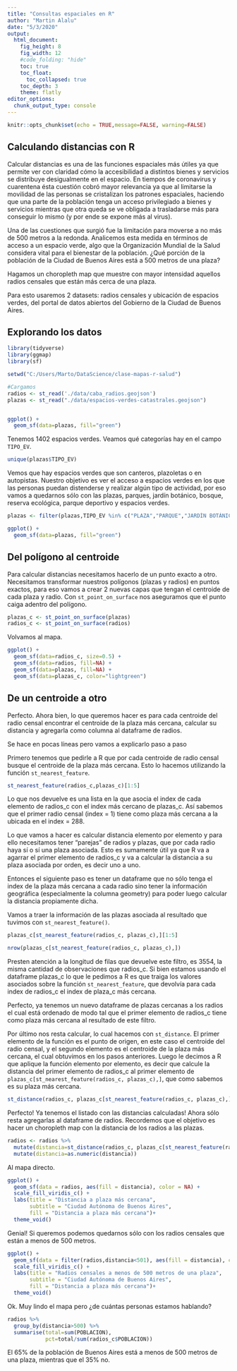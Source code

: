 ```yaml
---
title: "Consultas espaciales en R"
author: "Martin Alalu"
date: "5/3/2020"
output: 
  html_document:
    fig_height: 8
    fig_width: 12
    #code_folding: "hide"
    toc: true
    toc_float:
      toc_collapsed: true
    toc_depth: 3
    theme: flatly
editor_options: 
  chunk_output_type: console
---
```


```r
knitr::opts_chunk$set(echo = TRUE,message=FALSE, warning=FALSE)
```


## Calculando distancias con R

Calcular distancias es una de las funciones espaciales más útiles ya que permite ver con claridad cómo la accesibilidad a distintos bienes y servicios se distribuye desigualmente en el espacio. En tiempos de coronavirus y cuarentena ésta cuestión cobró mayor relevancia ya que al limitarse la movilidad de las personas se cristalizan los patrones espaciales, haciendo que una parte de la población tenga un acceso privilegiado a bienes y servicios mientras que otra queda se ve obligada a trasladarse más para conseguir lo mismo (y por ende se expone más al virus).

Una de las cuestiones que surgió fue la limitación para moverse a no más de 500 metros a la redonda. Analicemos esta medida en términos de acceso a un espacio verde, algo que la Organización Mundial de la Salud considera vital para el bienestar de la población. ¿Qué porción de la población de la Ciudad de Buenos Aires está a 500 metros de una plaza?

Hagamos un choropleth map que muestre con mayor intensidad aquellos radios censales que están más cerca de una plaza.

Para esto usaremos 2 datasets: radios censales y ubicación de espacios verdes, del portal de datos abiertos del Gobierno de la Ciudad de Buenos Aires.


## Explorando los datos
```r

library(tidyverse)
library(ggmap)
library(sf)

setwd("C:/Users/Marto/DataScience/clase-mapas-r-salud")

#Cargamos
radios <- st_read('./data/caba_radios.geojson')
plazas <- st_read("./data/espacios-verdes-catastrales.geojson")


ggplot() +
  geom_sf(data=plazas, fill="green")
```

Tenemos 1402 espacios verdes. Veamos qué categorías hay en el campo `TIPO_EV`.

```r
unique(plazas$TIPO_EV)
```

Vemos que hay espacios verdes que son canteros, plazoletas o en autopistas. Nuestro objetivo es ver el acceso a espacios verdes en los que las personas puedan distenderse y realizar algún tipo de actividad, por eso vamos a quedarnos sólo con las plazas, parques, jardín botánico, bosque, reserva ecológica, parque deportivo y espacios verdes.

```r
plazas <- filter(plazas,TIPO_EV %in% c("PLAZA","PARQUE","JARDÍN BOTÁNICO","BOSQUE","RESERVA ECOLÓGICA","ESPACIO VERDE","PARQUE DEPORTIVO", "ESPACIO PÚBLICO"))

ggplot() +
  geom_sf(data=plazas, fill="green")
```

## Del polígono al centroide

Para calcular distancias necesitamos hacerlo de un punto exacto a otro. Necesitamos transformar nuestros polígonos (plazas y radios) en puntos exactos, para eso vamos a crear 2 nuevas capas que tengan el centroide de cada plaza y radio. Con `st_point_on_surface` nos aseguramos que el punto caiga adentro del polígono.

```r
plazas_c <- st_point_on_surface(plazas)
radios_c <- st_point_on_surface(radios)
```

Volvamos al mapa.


```r
ggplot() +
  geom_sf(data=radios_c, size=0.5) +
  geom_sf(data=radios, fill=NA) +
  geom_sf(data=plazas, fill=NA) +
  geom_sf(data=plazas_c, color="lightgreen")
```

## De un centroide a otro

Perfecto. Ahora bien, lo que queremos hacer es para cada centroide del radio censal encontrar el centroide de la plaza más cercana, calcular su distancia y agregarla como columna al dataframe de radios.

Se hace en pocas líneas pero vamos a explicarlo paso a paso

Primero tenemos que pedirle a R que por cada centroide de radio censal busque el centroide de la plaza más cercana. Esto lo hacemos utilizando la función `st_nearest_feature`.

```r
st_nearest_feature(radios_c,plazas_c)[1:5]
```

Lo que nos devuelve es una lista en la que asocia el index de cada elemento de radios_c con el index más cercano de plazas_c. Así sabemos que el primer radio censal (index = 1) tiene como plaza más cercana a la ubicada en el index = 288.

Lo que vamos a hacer es calcular distancia elemento por elemento y para ello necesitamos tener "parejas" de radios y plazas, que por cada radio haya sí o sí una plaza asociada. 
Esto es sumamente útil ya que R va a agarrar el primer elemento de radios_c y va a calcular la distancia a su plaza asociada por orden, es decir uno a uno.

Entonces el siguiente paso es tener un dataframe que no sólo tenga el index de la plaza más cercana a cada radio sino tener la información geográfica (especialmente la columna geometry) para poder luego calcular la distancia propiamente dicha.

Vamos a traer la información de las plazas asociada al resultado que tuvimos con `st_nearest_feature()`.

```r
plazas_c[st_nearest_feature(radios_c, plazas_c),][1:5]

nrow(plazas_c[st_nearest_feature(radios_c, plazas_c),])
```

Presten atención a la longitud de filas que devuelve este filtro, es 3554, la misma cantidad de observaciones que radios_c. Si bien estamos usando el dataframe plazas_c lo que le pedimos a R es que traiga los valores asociados sobre la función `st_nearest_feature`, que devolvía para cada index de radios_c el index de plaza_c más cercana.

Perfecto, ya tenemos un nuevo dataframe de plazas cercanas a los radios el cual está ordenado de modo tal que el primer elemento de radios_c tiene como plaza más cercana al resultado de este filtro.

Por último nos resta calcular, lo cual hacemos con `st_distance`.
El primer elemento de la función es el punto de origen, en este caso el centroide del radio censal, y el segundo elemento es el centroide de la plaza más cercana, el cual obtuvimos en los pasos anteriores. Luego le decimos a R que aplique la función elemento por elemento, es decir que calcule la distancia del primer elemento de radios_c al primer elemento de `plazas_c[st_nearest_feature(radios_c, plazas_c),]`, que como sabemos es su plaza más cercana.

```r
st_distance(radios_c, plazas_c[st_nearest_feature(radios_c, plazas_c),], by_element = TRUE)[1:2]
```

Perfecto! Ya tenemos el listado con las distancias calculadas! Ahora sólo resta agregarlas al dataframe de radios. Recordemos que el objetivo es hacer un choropleth map con la distancia de los radios a las plazas.

```r
radios <- radios %>% 
  mutate(distancia=st_distance(radios_c, plazas_c[st_nearest_feature(radios_c, plazas_c),], by_element = TRUE)) %>% 
  mutate(distancia=as.numeric(distancia))

```

Al mapa directo.

```r
ggplot() + 
  geom_sf(data = radios, aes(fill = distancia), color = NA) +
  scale_fill_viridis_c() +
  labs(title = "Distancia a plaza más cercana",
       subtitle = "Ciudad Autónoma de Buenos Aires",
       fill = "Distancia a plaza más cercana")+
  theme_void()
```

Genial!
Si queremos podemos quedarnos sólo con los radios censales que están a menos de 500 metros.

```r
ggplot() + 
  geom_sf(data = filter(radios,distancia<501), aes(fill = distancia), color = NA) +
  scale_fill_viridis_c() +
  labs(title = "Radios censales a menos de 500 metros de una plaza",
       subtitle = "Ciudad Autónoma de Buenos Aires",
       fill = "Distancia a plaza más cercana")+
  theme_void()
```

Ok. Muy lindo el mapa pero ¿de cuántas personas estamos hablando?

```r
radios %>% 
  group_by(distancia>500) %>% 
  summarise(total=sum(POBLACION),
            pct=total/sum(radios_c$POBLACION))
```

El 65% de la población de Buenos Aires está a menos de 500 metros de una plaza, mientras que el 35% no.
